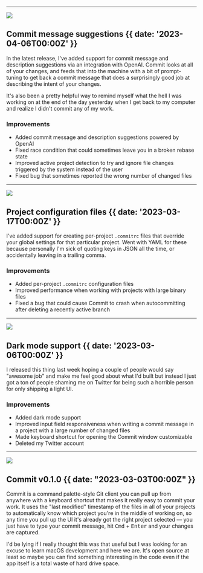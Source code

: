 

---

<img src="https://source.unsplash.com/random" />

## Commit message suggestions {{ date: '2023-04-06T00:00Z' }}

In the latest release, I've added support for commit message and description suggestions via an integration with OpenAI. Commit looks at all of your changes, and feeds that into the machine with a bit of prompt-tuning to get back a commit message that does a surprisingly good job at describing the intent of your changes.

It's also been a pretty helpful way to remind myself what the hell I was working on at the end of the day yesterday when I get back to my computer and realize I didn't commit any of my work.

### <SparkleIcon /> Improvements

- Added commit message and description suggestions powered by OpenAI
- Fixed race condition that could sometimes leave you in a broken rebase state
- Improved active project detection to try and ignore file changes triggered by the system instead of the user
- Fixed bug that sometimes reported the wrong number of changed files

---

<img src="https://source.unsplash.com/random" />

## Project configuration files {{ date: '2023-03-17T00:00Z' }}

I've added support for creating per-project `.commitrc` files that override your global settings for that particular project. Went with YAML for these because personally I'm sick of quoting keys in JSON all the time, or accidentally leaving in a trailing comma.

### <SparkleIcon /> Improvements

- Added per-project `.commitrc` configuration files
- Improved performance when working with projects with large binary files
- Fixed a bug that could cause Commit to crash when autocommitting after deleting a recently active branch

---

<img src="https://source.unsplash.com/random" />

## Dark mode support {{ date: '2023-03-06T00:00Z' }}

I released this thing last week hoping a couple of people would say "awesome job" and make me feel good about what I'd built but instead I just got a ton of people shaming me on Twitter for being such a horrible person for only shipping a light UI.

### <SparkleIcon /> Improvements

- Added dark mode support
- Improved input field responsiveness when writing a commit message in a project with a large number of changed files
- Made keyboard shortcut for opening the Commit window customizable
- Deleted my Twitter account

---

<img src="https://source.unsplash.com/random" />

## Commit v0.1.0 {{ date: "2023-03-03T00:00Z" }}

Commit is a command palette-style Git client you can pull up from anywhere with a keyboard shortcut that makes it really easy to commit your work. It uses the "last modified" timestamp of the files in all of your projects to automatically know which project you're in the middle of working on, so any time you pull up the UI it's already got the right project selected — you just have to type your commit message, hit <kbd>Cmd</kbd> + <kbd>Enter</kbd> and your changes are captured.

I'd be lying if I really thought this was that useful but I was looking for an excuse to learn macOS development and here we are. It's open source at least so maybe you can find something interesting in the code even if the app itself is a total waste of hard drive space.
